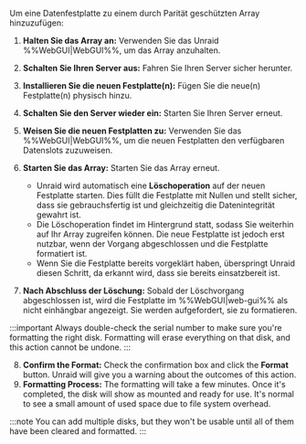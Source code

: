 Um eine Datenfestplatte zu einem durch Parität geschützten Array hinzuzufügen:

1. **Halten Sie das Array an:** Verwenden Sie das Unraid %%WebGUI|WebGUI%%, um das Array anzuhalten.

2. **Schalten Sie Ihren Server aus:** Fahren Sie Ihren Server sicher herunter.

3. **Installieren Sie die neuen Festplatte(n):** Fügen Sie die neue(n) Festplatte(n) physisch hinzu.

4. **Schalten Sie den Server wieder ein:** Starten Sie Ihren Server erneut.

5. **Weisen Sie die neuen Festplatten zu:** Verwenden Sie das %%WebGUI|WebGUI%%, um die neuen Festplatten den verfügbaren Datenslots zuzuweisen.

6. **Starten Sie das Array:** Starten Sie das Array erneut.

   - Unraid wird automatisch eine **Löschoperation** auf der neuen Festplatte starten. Dies füllt die Festplatte mit Nullen und stellt sicher, dass sie gebrauchsfertig ist und gleichzeitig die Datenintegrität gewahrt ist.
   - Die Löschoperation findet im Hintergrund statt, sodass Sie weiterhin auf Ihr Array zugreifen können. Die neue Festplatte ist jedoch erst nutzbar, wenn der Vorgang abgeschlossen und die Festplatte formatiert ist.
   - Wenn Sie die Festplatte bereits vorgeklärt haben, überspringt Unraid diesen Schritt, da erkannt wird, dass sie bereits einsatzbereit ist.

7. **Nach Abschluss der Löschung:** Sobald der Löschvorgang abgeschlossen ist, wird die Festplatte im %%WebGUI|web-gui%% als nicht einhängbar angezeigt. Sie werden aufgefordert, sie zu formatieren.

:::important
Always double-check the serial number to make sure you're formatting the right disk. Formatting will erase everything on that disk, and this action cannot be undone.
:::

8. **Confirm the Format:** Check the confirmation box and click the **Format** button. Unraid will give you a warning about the outcomes of this action.
9. **Formatting Process:** The formatting will take a few minutes. Once it's completed, the disk will show as mounted and ready for use. It's normal to see a small amount of used space due to file system overhead.

:::note
You can add multiple disks, but they won't be usable until all of them have been cleared and formatted.
:::
